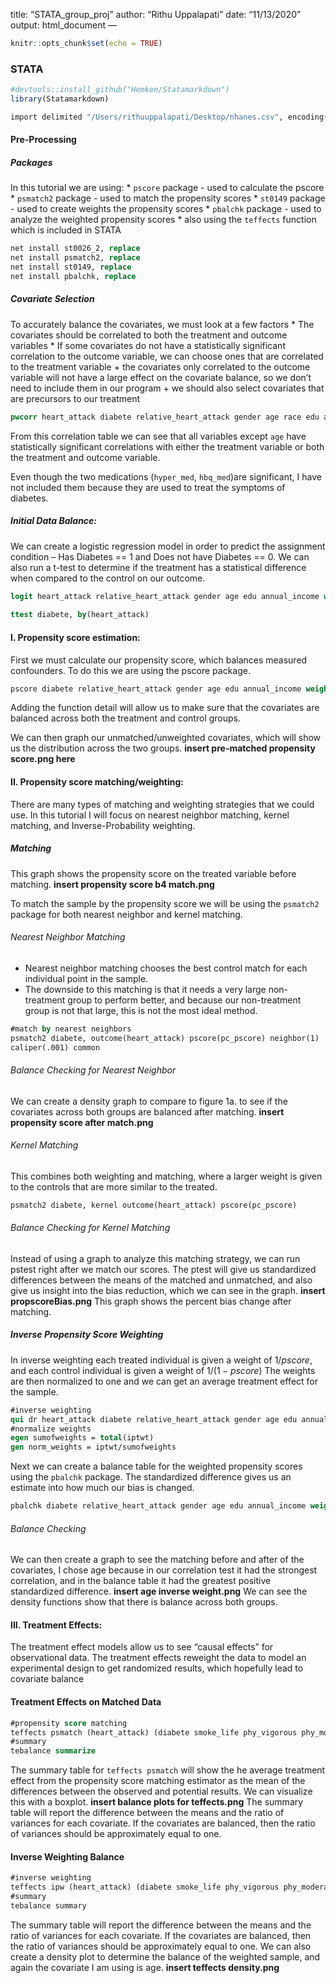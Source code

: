 title: "STATA_group_proj"
author: "Rithu Uppalapati"
date: "11/13/2020"
output: html_document
---

```r
knitr::opts_chunk$set(echo = TRUE)
```
### STATA
```r
#devtools::install_github("Hemken/Statamarkdown")
library(Statamarkdown)
```

```stata
import delimited "/Users/rithuuppalapati/Desktop/nhanes.csv", encoding(ISO-8859-1)
```
#### Pre-Processing
##### Packages 
In this tutorial we are using:
* `pscore` package - used to calculate the pscore
* `psmatch2` package - used to match the propensity scores 
* `st0149` package - used to create weights the propensity scores
* `pbalchk` package - used to analyze the weighted propensity scores
*  also using the `teffects` function which is included in STATA

```stata
net install st0026_2, replace
net install psmatch2, replace
net install st0149, replace 
net install pbalchk, replace 
```
##### Covariate Selection
To accurately balance the covariates, we must look at a few factors
* The covariates should be correlated to both the treatment and outcome variables
* If some covariates do not have a statistically significant correlation to the outcome variable, we can choose ones that are correlated to the treatment variable
  + the covariates only correlated to the outcome variable will not have a large effect on the covariate balance, so we don't need to include them in our program
  + we should also select covariates that are precursors to our treatment 
  
```stata
pwcorr heart_attack diabete relative_heart_attack gender age race edu annual_income weight bmi smoke_life phy_vigorous phy_moderate blood_press blood_press2 hyper_med hbq_med high_chol meadial_access cover_hc health_diet year_smoke year_hyper, sig star(.05)
```
 
 From this correlation table we can see that all variables except `age` have statistically significant correlations with either the treatment variable or both the treatment and outcome variable. 
 
Even though the two medications (`hyper_med`, `hbq_med`)are significant, I have not included them because they are used to treat the symptoms of diabetes.

##### Initial Data Balance:

We can create a logistic regression model in order to predict the assignment condition -- Has Diabetes == 1 and Does not have Diabetes == 0. We can also run a t-test to determine if the treatment has a statistical difference when compared to the control on our outcome.

```stata
logit heart_attack relative_heart_attack gender age edu annual_income weight bmi diabete smoke_life phy_vigorous phy_moderate blood_press blood_press2 high_chol meadial_access cover_hc health_diet year_smoke year_hyper
 
ttest diabete, by(heart_attack)
```

#### I. Propensity score estimation:
First we must calculate our propensity score, which balances measured confounders. To do this we are using the pscore package. 

```stata
pscore diabete relative_heart_attack gender age edu annual_income weight bmi smoke_life phy_vigorous phy_moderate blood_press blood_press2 high_chol meadial_access cover_hc health_diet year_smoke year_hyper, pscore(pc_pscore) blockid(pc_block) detail
```
Adding the function detail will allow us to make sure that the covariates are balanced across both the treatment and control groups.

We can then graph our unmatched/unweighted covariates, which will show us the distribution across the two groups.
**insert pre-matched propensity score.png here**


#### II. Propensity score matching/weighting:
There are many types of matching and weighting strategies that we could use. 
In this tutorial I will focus on nearest neighbor matching, kernel matching, and Inverse-Probability weighting.

##### Matching 
This graph shows the propensity score on the treated variable before matching. 
**insert propensity score b4 match.png**

To match the sample by the propensity score we will be using the `psmatch2` package for both nearest neighbor and kernel matching.

###### Nearest Neighbor Matching
* Nearest neighbor matching chooses the best control match for each individual point in the sample.
* The downside to this matching is that it needs a very large non-treatment group to perform better, and because our non-treatment group is not that large, this is not the most ideal method.
```stata
#match by nearest neighbors
psmatch2 diabete, outcome(heart_attack) pscore(pc_pscore) neighbor(1) 
caliper(.001) common
```
###### Balance Checking for Nearest Neighbor
We can create a density graph to compare to figure 1a. to see if the covariates across both groups are balanced after matching.
**insert propensity score after match.png**


###### Kernel Matching 
This combines both weighting and matching, where a larger weight is given to the controls that are more similar to the treated.
```stata
psmatch2 diabete, kernel outcome(heart_attack) pscore(pc_pscore)
```

###### Balance Checking for Kernel Matching
Instead of using a graph to analyze this matching strategy, we can run pstest right after we match our scores. 
The ptest will give us standardized differences between the means of the matched and unmatched, and also give us insight into the bias reduction, which we can see in the graph.
**insert propscoreBias.png**
This graph shows the percent bias change after matching.

##### Inverse Propensity Score Weighting 
In inverse weighting each treated individual is given a weight of $1/pscore$, and each control individual is given a weight of $1/(1-pscore)$
The weights are then normalized to one and we can get an average treatment effect for the sample.
```stata
#inverse weighting 
qui dr heart_attack diabete relative_heart_attack gender age edu annual_income weight bmi smoke_life phy_vigorous phy_moderate blood_press blood_press2 high_chol meadial_access cover_hc health_diet year_smoke year_hyper, genvars
#normalize weights
egen sumofweights = total(iptwt)
gen norm_weights = iptwt/sumofweights
```
Next we can create a balance table for the weighted propensity scores using the `pbalchk` package. The standardized difference gives us an estimate into how much our bias is changed. 
```stata
pbalchk diabete relative_heart_attack gender age edu annual_income weight bmi smoke_life phy_vigorous phy_moderate blood_press blood_press2 high_chol meadial_access cover_hc health_diet year_smoke year_hyper, wt(norm_weights)
```

###### Balance Checking
We can then create a graph to see the matching before and after of the covariates, I chose age because in our correlation test it had the strongest correlation, and in the balance table it had the greatest positive standardized difference. 
**insert age inverse weight.png**
We can see the density functions show that there is balance across both groups.

#### III. Treatment Effects:
The treatment effect models allow us to see "causal effects" for observational data.
The treatment effects reweight the data to model an experimental design to get randomized results, which hopefully lead to covariate balance
  
#### Treatment Effects on Matched Data
```stata
#propensity score matching
teffects psmatch (heart_attack) (diabete smoke_life phy_vigorous phy_moderate blood_press blood_press2 high_chol meadial_access cover_hc health_diet year_smoke year_hyper relative_heart_attack gender age edu annual_income weight bmi), atet
#summary
tebalance summarize
```
The summary table for `teffects psmatch` will show the he average treatment effect from the propensity score matching estimator as the mean of the differences between the observed and potential results. We can visualize this with a boxplot.
**insert balance plots for teffects.png**
The summary table will report the difference between the means and the ratio of variances for each covariate. If the covariates are balanced, then the ratio of variances should be approximately equal to one. 

#### Inverse Weighting Balance

```stata
#inverse weighting 
teffects ipw (heart_attack) (diabete smoke_life phy_vigorous phy_moderate blood_press blood_press2 high_chol meadial_access cover_hc health_diet year_smoke year_hyper relative_heart_attack gender age edu annual_income weight bmi), atet
#summary
tebalance summary 
```

The summary table will report the difference between the means and the ratio of variances for each covariate. If the covariates are balanced, then the ratio of variances should be approximately equal to one. We can also create a density plot to determine the balance of the weighted sample, and again the covariate I am using is age.
**insert teffects density.png**

